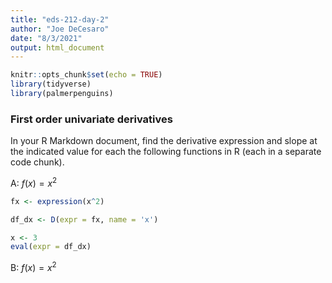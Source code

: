 ```yaml
---
title: "eds-212-day-2"
author: "Joe DeCesaro"
date: "8/3/2021"
output: html_document
---
```


```r
knitr::opts_chunk$set(echo = TRUE)
library(tidyverse)
library(palmerpenguins)
```

### First order univariate derivatives

In your R Markdown document, find the derivative expression and slope at the indicated value for each the following functions in R (each in a separate code chunk).

A: $f(x)=x^2$
```r
fx <- expression(x^2)

df_dx <- D(expr = fx, name = 'x')

x <- 3
eval(expr = df_dx)
```

B: $f(x)=x^2$

